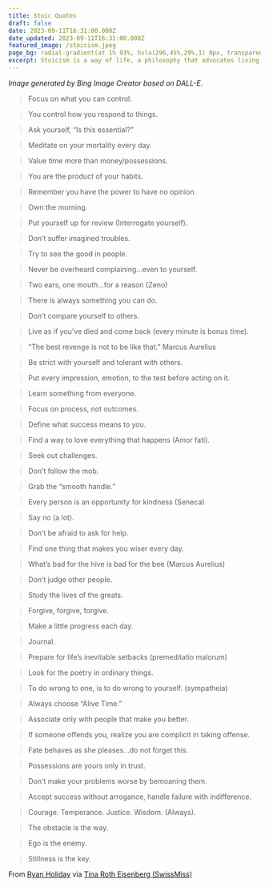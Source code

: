 ```yaml
---
title: Stoic Quotes
draft: false
date: 2023-09-11T16:31:00.000Z
date_updated: 2023-09-11T16:31:00.000Z
featured_image: /stoicism.jpeg
page_bg: radial-gradient(at 1% 93%, hsla(296,45%,29%,1) 0px, transparent 50%), radial-gradient(at 96% 34%, hsla(328,58%,45%,1) 0px, transparent 50%), radial-gradient(at 80% 100%, hsla(176,85%,50%,1) 0px, transparent 50%), radial-gradient(at 0% 0%, hsla(333,70%,30%,1) 0px, transparent 50%) hsla(229,49%,15%,1)
excerpt: Stoicism is a way of life, a philosophy that advocates living a life well aligned with nature and reality. Often, stoicism is associated with not allowing negative events to affect you.
---
```


_Image generated by Bing Image Creator based on DALL-E_.

> Focus on what you can control.

> You control how you respond to things.

> Ask yourself, “Is this essential?”

> Meditate on your mortality every day.

> Value time more than money/possessions.

> You are the product of your habits.

> Remember you have the power to have no opinion.

> Own the morning.

> Put yourself up for review (Interrogate yourself).

> Don’t suffer imagined troubles.

> Try to see the good in people.

> Never be overheard complaining…even to yourself.

> Two ears, one mouth…for a reason (Zeno)

> There is always something you can do.

> Don’t compare yourself to others.

> Live as if you’ve died and come back (every minute is bonus time).

> “The best revenge is not to be like that.” Marcus Aurelius

> Be strict with yourself and tolerant with others.

> Put every impression, emotion, to the test before acting on it.

> Learn something from everyone.

> Focus on process, not outcomes.

> Define what success means to you.

> Find a way to love everything that happens (Amor fati).

> Seek out challenges.

> Don’t follow the mob.

> Grab the “smooth handle.”

> Every person is an opportunity for kindness (Seneca)

> Say no (a lot).

> Don’t be afraid to ask for help.

> Find one thing that makes you wiser every day.

> What’s bad for the hive is bad for the bee (Marcus Aurelius)

> Don’t judge other people.

> Study the lives of the greats.

> Forgive, forgive, forgive.

> Make a little progress each day.

> Journal.

> Prepare for life’s inevitable setbacks (premeditatio malorum)

> Look for the poetry in ordinary things.

> To do wrong to one, is to do wrong to yourself. (sympatheia)

> Always choose “Alive Time.”

> Associate only with people that make you better.

> If someone offends you, realize you are complicit in taking offense.

> Fate behaves as she pleases…do not forget this.

> Possessions are yours only in trust.

> Don’t make your problems worse by bemoaning them.

> Accept success without arrogance, handle failure with indifference.

> Courage. Temperance. Justice. Wisdom. (Always).

> The obstacle is the way.

> Ego is the enemy.

> Stillness is the key.

From [Ryan Holiday](https://ryanholiday.net/50-short-rules-for-life-from-the-stoics/) via [Tina Roth Eisenberg (SwissMiss)](https://www.swiss-miss.com/2023/09/50-short-rules-for-a-better-life-from-the-stoics.html)
